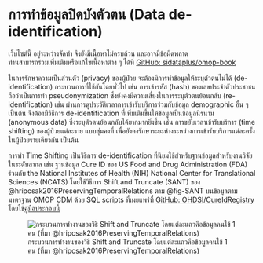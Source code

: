 # การทำข้อมูลปิดบังตัวตน (Data de-identification)

:::{.callout-warning}
เว็บไซต์นี้ อยู่ระหว่างจัดทำ จึงยังมีเนื้อหาไม่ครบถ้วน และอาจมีข้อผิดพลาด  
ท่านสามารถร่วมเพิ่มเติมหรือแก้ไขเนื้อหาต่าง ๆ ได้ที่ [GitHub: sidataplus/omop-book](https://github.com/sidataplus/omop-book) 
:::

ในการรักษาความเป็นส่วนตัว (privacy) ของผู้ป่วย จะต้องมีการทำข้อมูลให้ระบุตัวตนไม่ได้ (de-identification) กระบวนการที่ใช้กันโดยทั่วไป เช่น การเข้ารหัส (hash) ของเลขประจำตัวประชาชน ถือว่าเป็นการทำ pseudonymization ซึ่งยังคงมีความเสี่ยงในการระบุตัวตนย้อนกลับ (re-identification) เช่น ผ่านการดูประวัติเวลาการเข้ารับบริการร่วมกับข้อมูล demographic อื่น ๆ เป็นต้น จึงต้องมีวิธีการ de-identification ที่เพิ่มเติมขึ้นให้ข้อมูลเป็นข้อมูลนิรนาม (anonymous data) ซึ่งระบุตัวตนย้อนกลับได้ยากมากยิ่งขึ้น เช่น การขยับเวลาเข้ารับบริการ (time shifting) ของผู้ป่วยแต่ละราย แบบสุ่มคงที่ เพื่อยังคงรักษาระยะห่างระหว่างการเข้ารับบริการแต่ละครั้งในผู้ป่วยรายเดียวกัน เป็นต้น

การทำ Time Shifting เป็นวิธีการ de-identification ที่นิยมใช้สำหรับฐานข้อมูลสำหรับงานวิจัยในระดับสากล เช่น ฐานข้อมูล Cure ID ของ US Food and Drug Administration (FDA) ร่วมกับ the National Institutes of Health (NIH) National Center for Translational Sciences (NCATS) โดยใช้วิธีการ Shift and Truncate (SANT) ของ @hripcsak2016PreservingTemporalRelations ตาม @fig-SANT บนข้อมูลตามมาตรฐาน OMOP CDM ด้วย SQL scripts ที่เผยแพร่ที่ [GitHub: OHDSI/CureIdRegistry](https://github.com/OHDSI/CureIdRegistry/tree/main/Cohort%20curation%20scripts) โดยใช้[คู่มือประกอบนี้](https://cureid.github.io/#omop-cohort-creation-and-de-identification-guide) 

![กระบวนการทำงานของวิธี Shift and Truncate โดยแต่ละแถวคือข้อมูลคนไข้ 1 คน (ที่มา @hripcsak2016PreservingTemporalRelations)](img/deidentification-SANT.png){#fig-SANT}